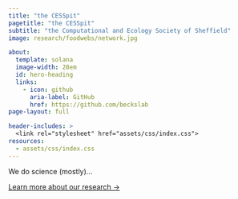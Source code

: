 ```yaml
---
title: "the CESSpit"
pagetitle: "the CESSpit"
subtitle: "the Computational and Ecology Society of Sheffield"
image: research/foodwebs/network.jpg

about:
  template: solana
  image-width: 28em
  id: hero-heading
  links:
    - icon: github
      aria-label: GitHub
      href: https://github.com/beckslab
page-layout: full

header-includes: >
  <link rel="stylesheet" href="assets/css/index.css">
resources:
  - assets/css/index.css
---
```


::: {#hero-heading}

We do science (mostly)...

[Learn more about our research &rarr;](research.qmd){.about-links .subtitle}

:::
<!-- hero-heading -->
